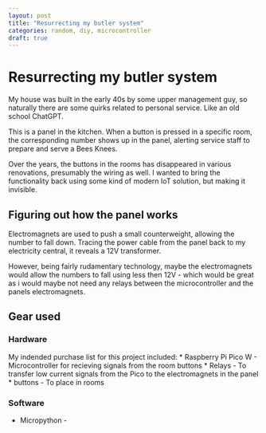 ```yaml
---
layout: post
title: "Resurrecting my butler system"
categories: random, diy, microcontroller
draft: true
---
```


# Resurrecting my butler system

My house was built in the early 40s by some upper management guy, so naturally there are some quirks related to personal service. Like an old school ChatGPT.

This is a panel in the kitchen. When a button is pressed in a specific room, the corresponding number shows up in the panel, alerting service staff to prepare and serve a Bees Knees.



Over the years, the buttons in the rooms has disappeared in various renovations, presumably the wiring as well. I wanted to bring the functionality back using some kind of modern IoT solution, but making it invisible.

## Figuring out how the panel works

Electromagnets are used to push a small counterweight, allowing the number to fall down. Tracing the power cable from the panel back to my electricity central, it reveals a 12V transformer.

However, being fairly rudamentary technology, maybe the electromagnets would allow the numbers to fall using less then 12V - which would be great as i would maybe not need any relays between the microcontroller and the panels electromagnets.

## Gear used

### Hardware

My indended purchase list for this project included: \* Raspberry Pi Pico W - Microcontroller for recieving signals from the room buttons \* Relays - To transfer low current signals from the Pico to the electromagnets in the panel \* buttons - To place in rooms

### Software

-   Micropython -
